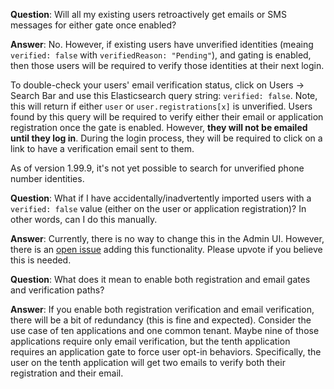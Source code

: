 ---
---

**Question**: Will all my existing users retroactively get emails or SMS messages for either gate once enabled?

**Answer**:  No. However, if existing users have unverified identities (meaing `verified: false` with `verifiedReason: "Pending"`), and gating is enabled, then those users will be required to verify those identities at their next login.

To double-check your users' email verification status, click on <Breadcrumb>Users -> Search Bar</Breadcrumb> and use this Elasticsearch query string: `verified: false`. Note, this will return if either `user` or `user.registrations[x]` is unverified. Users found by this query will be required to verify either their email or application registration once the gate is enabled. However, **they will not be emailed until they log in**. During the login process, they will be required to click on a link to have a verification email sent to them.

<Aside>
  As of version 1.99.9, it's not yet possible to search for unverified phone number identities.
</Aside>

**Question**: What if I have accidentally/inadvertently imported users with a `verified: false` value (either on the user or application registration)?  In other words, can I do this manually.

**Answer**: Currently, there is no way to change this in the Admin UI. However, there is an [open issue](https://github.com/FusionAuth/fusionauth-issues/issues/2897) adding this functionality. Please upvote if you believe this is needed.

**Question**: What does it mean to enable both registration and email gates and verification paths?

**Answer**: If you enable both registration verification and email verification, there will be a bit of redundancy (this is fine and expected). Consider the use case of ten applications and one common tenant. Maybe nine of those applications require only email verification, but the tenth application requires an application gate to force user opt-in behaviors.  Specifically, the user on the tenth application will get two emails to verify both their registration and their email.


